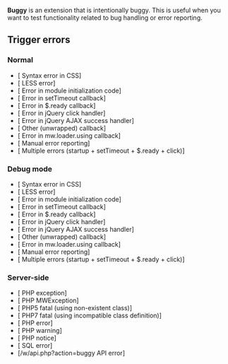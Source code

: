 <noinclude>
'''Buggy''' is an extension that is intentionally buggy. This is useful when you want to test functionality related to bug handling or error reporting.
</noinclude>

== Trigger errors ==
=== Normal ===
* [{{fullurl:{{FULLPAGENAME}}|buggy=css}} Syntax error in CSS]
* [{{fullurl:{{FULLPAGENAME}}|buggy=less}} LESS error]
* [{{fullurl:{{FULLPAGENAME}}|buggy=startup}} Error in module initialization code]
* [{{fullurl:{{FULLPAGENAME}}|buggy=setTimeout}} Error in setTimeout callback]
* [{{fullurl:{{FULLPAGENAME}}|buggy=onready}} Error in $.ready callback]
* [{{fullurl:{{FULLPAGENAME}}|buggy=click}} Error in jQuery click handler]
* [{{fullurl:{{FULLPAGENAME}}|buggy=ajax}} Error in jQuery AJAX success handler]
* [{{fullurl:{{FULLPAGENAME}}|buggy=misc-cb}} Other (unwrapped) callback]
* [{{fullurl:{{FULLPAGENAME}}|buggy=mwload}} Error in mw.loader.using callback]
* [{{fullurl:{{FULLPAGENAME}}|buggy=logError}} Manual error reporting]
* [{{fullurl:{{FULLPAGENAME}}|buggy&#91;0&#93;=startup&buggy&#91;1&#93;=setTimeout&buggy&#91;2&#93;=onready&buggy&#91;3&#93;=click}} Multiple errors (startup + setTimeout + $.ready + click)]

=== Debug mode ===
* [{{fullurl:{{FULLPAGENAME}}|debug=1&buggy=css}} Syntax error in CSS]
* [{{fullurl:{{FULLPAGENAME}}|debug=1&buggy=less}} LESS error]
* [{{fullurl:{{FULLPAGENAME}}|debug=1&buggy=startup}} Error in module initialization code]
* [{{fullurl:{{FULLPAGENAME}}|debug=1&buggy=setTimeout}} Error in setTimeout callback]
* [{{fullurl:{{FULLPAGENAME}}|debug=1&buggy=onready}} Error in $.ready callback]
* [{{fullurl:{{FULLPAGENAME}}|debug=1&buggy=click}} Error in jQuery click handler]
* [{{fullurl:{{FULLPAGENAME}}|debug=1&buggy=ajax}} Error in jQuery AJAX success handler]
* [{{fullurl:{{FULLPAGENAME}}|debug=1&buggy=misc-cb}} Other (unwrapped) callback]
* [{{fullurl:{{FULLPAGENAME}}|debug=1&buggy=mwload}} Error in mw.loader.using callback]
* [{{fullurl:{{FULLPAGENAME}}|debug=1&buggy=logError}} Manual error reporting]
* [{{fullurl:{{FULLPAGENAME}}|<nowiki>debug=1&buggy&#91;0&#93;=startup&buggy&#91;1&#93;=setTimeout&buggy&#91;2&#93;=onready&buggy&#91;3&#93;=click</nowiki>}} Multiple errors (startup + setTimeout + $.ready + click)]

=== Server-side ===
* [{{fullurl:{{FULLPAGENAME}}|buggy=php-exception}} PHP exception]
* [{{fullurl:{{FULLPAGENAME}}|buggy=php-mwexception}} PHP MWException]
* [{{fullurl:{{FULLPAGENAME}}|buggy=missing-class}} PHP5 fatal (using non-existent class)]
* [{{fullurl:{{FULLPAGENAME}}|buggy=incompatible-class}} PHP7 fatal (using incompatible class definition)]
* [{{fullurl:{{FULLPAGENAME}}|buggy=php-error}} PHP error]
* [{{fullurl:{{FULLPAGENAME}}|buggy=php-warning}} PHP warning]
* [{{fullurl:{{FULLPAGENAME}}|buggy=php-notice}} PHP notice]
* [{{fullurl:{{FULLPAGENAME}}|buggy=sql}} SQL error]
* [{{SERVER}}/w/api.php?action=buggy API error]
